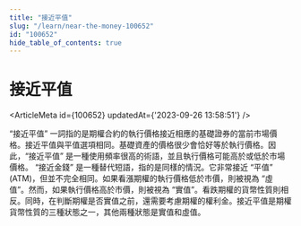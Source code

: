 ```yaml
---
title: "接近平值"
slug: "/learn/near-the-money-100652"
id: "100652"
hide_table_of_contents: true
---
```



# 接近平值

<ArticleMeta id={100652} updatedAt={'2023-09-26 13:58:51'} />
<div className='border-solid border-b border-t-0 my-4 border-[var(--ifm-color-gray-300)]' />

“接近平值” 一詞指的是期權合約的執行價格接近相應的基礎證券的當前市場價格。接近平值與平值選項相同。基礎資產的價格很少會恰好等於執行價格。因此，“接近平值” 是一種使用頻率很高的術語，並且執行價格可能高於或低於市場價格。 “接近金錢” 是一種替代短語，指的是同樣的情況。它非常接近 “平值” (ATM)，但並不完全相同。如果看漲期權的執行價格低於市價，則被視為 “虛值”。然而，如果執行價格高於市價，則被視為 “實值”。看跌期權的貨幣性質則相反。同時，在判斷期權是否實值之前，還需要考慮期權的權利金。接近平值是期權貨幣性質的三種狀態之一，其他兩種狀態是實值和虛值。

